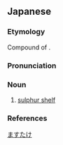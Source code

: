 ==Japanese==
{{ja-kanjitab|ます|たけ|yomi=k}}

===Etymology===
Compound of {{affix|sort=ますたけ|ja|鱒|tr1=masu|t1=trout|茸|tr2=take|t2=mushroom}}.

===Pronunciation===
{{ja-pron|yomi=k|ますたけ|acc=2|acc_ref=DJR}}

===Noun===
{{ja-noun|ますたけ|マスタケ}}

# [[sulphur shelf]]

===References===
<references/>

[[Category:ja:Mushrooms|ますたけ]]